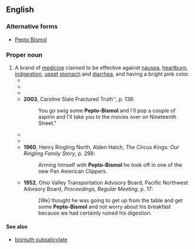 {{also|Pepto Bismol}}
==English==

===Alternative forms===
* [[Pepto Bismol]]

===Proper noun===
{{en-proper noun}}

# A brand of [[medicine]] claimed to be effective against [[nausea]], [[heartburn]], [[indigestion]], [[upset]] [[stomach]] and [[diarrhea]], and having a bright pink color.
#* {{quote-text|year=2003|author=Lani Robson Remender|title=Casino to Die For: The Hunt for Tears of the Sun|page=224|passage=See all those '''Pepto-Bismol''' colored housing developments to your right. They're cluttering up this beautiful section of the Sonoran Desert.}}
#* {{quote-text|year=2007|author=Jude Barnes|title=Missing The Laughter|page=39|passage=The worst part was the bathroom. He insisted I paint it '''Pepto-Bismal''' {{SIC}} pink. His tastes could be extreme, but it was his bathroom. I still can't chug Pepto-Bismol, though.}}
#* {{quote-text|year=2004|author=Wendy Etherington|title=If The Stiletto Fits...|page=127|passage=Just before he'd slipped into a coma, he'd had the strong urge to run to a pharmacy and slug down some '''Pepto-Bismol'''.}}
#* '''2003''', Caroline Slate Fractured Truth'', p. 136:
#*: You go swig some '''Pepto-Bismol''' and I'll pop a couple of aspirin and I'll take you to the movies over on Nineteenth Street."
#* {{quote-text|year=1998|author=Susan Isaacs|title=Red, White, and Blue|page=246|passage=To Nicki, who was wearing the mini-est of minidresses, barely more than a ruffle of '''Pepto-Bismol''' pink.}}
#* {{quote-text|year=1991|author={{w|Stephen King}}|title={{w|The Stand}}|page=408|passage=He would get some '''Pepto-Bismol''' and force Tom to drink it when he woke up, whether Tom wanted to or not.}}
#* '''1960''', Henry Ringling North, Alden Hatch, ''The Circus Kings: Our Ringling Family Story'', p. 298:
#*: Arming himself with '''Pepto-Bismol''' he took off in one of the new Pan American Clippers.
#* '''1952''', Ohio Valley Transportation Advisory Board, Pacific Northwest Advisory Board, ''Proceedings, Regular Meeting'', p. 17:
#*: [We] thought he was going to get up from the table and get some '''Pepto-Bismol''' and not worry about his breakfast because we had certainly ruined his digestion.

====See also====
* [[bismuth subsalicylate]]